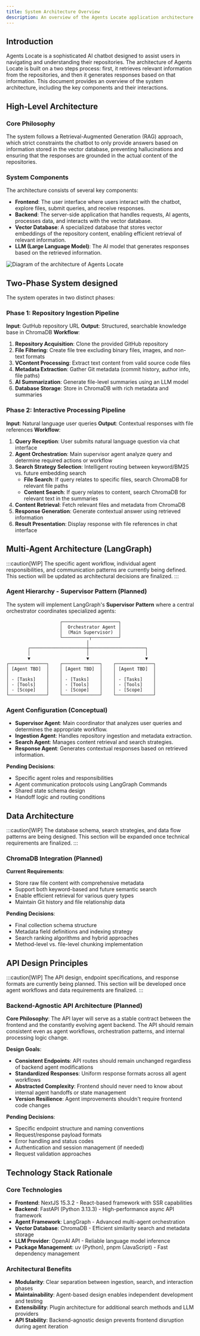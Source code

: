 ```yaml
---
title: System Architecture Overview
description: An overview of the Agents Locate application architecture.
---
```


## Introduction
Agents Locate is a sophisticated AI chatbot designed to assist users in navigating and understanding their repositories. The architecture of Agents Locate is built on a two steps process: first, it retrieves relevant information from the repositories, and then it generates responses based on that information. This document provides an overview of the system architecture, including the key components and their interactions.

## High-Level Architecture

### Core Philosophy
The system follows a Retrieval-Augmented Generation (RAG) approach, which strict constraints the chatbot to only provide answers based on information stored in the vector database, preventing hallucinations and ensuring that the responses are grounded in the actual content of the repositories.

### System Components
The architecture consists of several key components:
- **Frontend**: The user interface where users interact with the chatbot, explore files, submit queries, and receive responses.
- **Backend**: The server-side application that handles requests, AI agents, processes data, and interacts with the vector database.
- **Vector Database**: A specialized database that stores vector embeddings of the repository content, enabling efficient retrieval of relevant information.
- **LLM (Large Language Model)**: The AI model that generates responses based on the retrieved information.

![Diagram of the architecture of Agents Locate](../../../assets/diagram-architecture-overview.png)

## Two-Phase System designed
The system operates in two distinct phases:

### Phase 1: Repository Ingestion Pipeline
**Input**: GutHub repository URL
**Output**: Structured, searchable knowledge base in ChromaDB
**Workflow**:
1. **Repository Acquisition**: Clone the provided GitHub repository
2. **File Filtering**:  Create file tree excluding binary files, images, and non-text formats
3. **VContent Processing**: Extract text content from valid source code files
4. **Metadata Extraction**: Gather Git metadata (commit history, author info, file paths)
5. **AI Summarization**: Generate file-level summaries using an LLM model
6. **Database Storage**: Store in ChromaDB with rich metadata and summaries

### Phase 2: Interactive Processing Pipeline
**Input**: Natural language user queries
**Output**: Contextual responses with file references
**Workflow**:
1. **Query Reception**: User submits natural language question via chat interface
2. **Agent Orchestration**: Main supervisor agent analyze query and determine required actions or workflow
3. **Search Strategy Selection**: Intelligent routing between keyword/BM25 vs. future embedding search
   - **File Search**: If query relates to specific files, search ChromaDB for relevant file paths
   - **Content Search**: If query relates to content, search ChromaDB for relevant text in the summaries
4. **Content Retrieval**: Fetch relevant files and metadata from ChromaDB
5. **Response Generation**: Generate contextual answer using retrieved information
6. **Result Presentation**: Display response with file references in chat interface

## Multi-Agent Architecture (LangGraph)
:::caution[WIP]
The specific agent workflow, individual agent responsibilities, and communication patterns are currently being defined. This section will be updated as architectural decisions are finalized.
:::
### Agent Hierarchy - Supervisor Pattern (Planned)
The system will implement LangGraph's **Supervisor Pattern** where a central orchestrator coordinates specialized agents:
```
                    ┌─────────────────────┐
                    │  Orchestrator Agent │
                    │  (Main Supervisor)  │
                    └──────────┬──────────┘
                              │
        ┌─────────────────────┼─────────────────────┐
        │                     │                     │
        ▼                     ▼                     ▼
┌──────────────┐    ┌──────────────┐    ┌──────────────┐
│ [Agent TBD]  │    │ [Agent TBD]  │    │ [Agent TBD]  │
│              │    │              │    │              │
│ - [Tasks]    │    │ - [Tasks]    │    │ - [Tasks]    │
│ - [Tools]    │    │ - [Tools]    │    │ - [Tools]    │
│ - [Scope]    │    │ - [Scope]    │    │ - [Scope]    │
└──────────────┘    └──────────────┘    └──────────────┘
```
### Agent Configuration (Conceptual)
- **Supervisor Agent**: Main coordinator that analyzes user queries and determines the appropriate workflow.
- **Ingestion Agent**: Handles repository ingestion and metadata extraction.
- **Search Agent**: Manages content retrieval and search strategies.
- **Response Agent**: Generates contextual responses based on retrieved information.

**Pending Decisions**:
- Specific agent roles and responsibilities
- Agent communication protocols using LangGraph Commands
- Shared state schema design
- Handoff logic and routing conditions

## Data Architecture
:::caution[WIP]
The database schema, search strategies, and data flow patterns are being designed. This section will be expanded once technical requirements are finalized.
:::

### ChromaDB Integration (Planned)

**Current Requirements**:
- Store raw file content with comprehensive metadata
- Support both keyword-based and future semantic search
- Enable efficient retrieval for various query types
- Maintain Git history and file relationship data

**Pending Decisions**:
- Final collection schema structure
- Metadata field definitions and indexing strategy
- Search ranking algorithms and hybrid approaches
- Method-level vs. file-level chunking implementation

## API Design Principles

:::caution[WIP]
The API design, endpoint specifications, and response formats are currently being planned. This section will be developed once agent workflows and data requirements are finalized.
:::
### Backend-Agnostic API Architecture (Planned)

**Core Philosophy**: The API layer will serve as a stable contract between the frontend and the constantly evolving agent backend. The API should remain consistent even as agent workflows, orchestration patterns, and internal processing logic change.

**Design Goals**:
- **Consistent Endpoints**: API routes should remain unchanged regardless of backend agent modifications
- **Standardized Responses**: Uniform response formats across all agent workflows
- **Abstracted Complexity**: Frontend should never need to know about internal agent handoffs or state management
- **Version Resilience**: Agent improvements shouldn't require frontend code changes

**Pending Decisions**:
- Specific endpoint structure and naming conventions
- Request/response payload formats
- Error handling and status codes
- Authentication and session management (if needed)
- Request validation approaches

## Technology Stack Rationale

### Core Technologies
- **Frontend**: NextJS 15.3.2 - React-based framework with SSR capabilities
- **Backend**: FastAPI (Python 3.13.3) - High-performance async API framework
- **Agent Framework**: LangGraph - Advanced multi-agent orchestration
- **Vector Database**: ChromaDB - Efficient similarity search and metadata storage
- **LLM Provider**: OpenAI API - Reliable language model inference
- **Package Management**: uv (Python), pnpm (JavaScript) - Fast dependency management

### Architectural Benefits
- **Modularity**: Clear separation between ingestion, search, and interaction phases
- **Maintainability**: Agent-based design enables independent development and testing
- **Extensibility**: Plugin architecture for additional search methods and LLM providers
- **API Stability**: Backend-agnostic design prevents frontend disruption during agent iteration